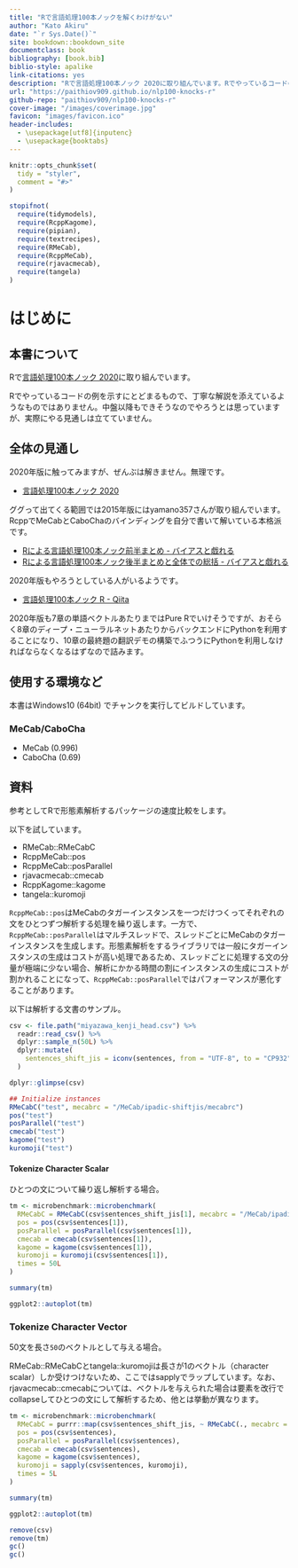 ```yaml
--- 
title: "Rで言語処理100本ノックを解くわけがない"
author: "Kato Akiru"
date: "`r Sys.Date()`"
site: bookdown::bookdown_site
documentclass: book
bibliography: [book.bib]
biblio-style: apalike
link-citations: yes
description: "Rで言語処理100本ノック 2020に取り組んでいます。Rでやっているコードの例を示すにとどまるもので、丁寧な解説を添えているようなものではありません"
url: "https://paithiov909.github.io/nlp100-knocks-r"
github-repo: "paithiov909/nlp100-knocks-r"
cover-image: "/images/coverimage.jpg"
favicon: "images/favicon.ico"
header-includes:
  - \usepackage[utf8]{inputenc}
  - \usepackage{booktabs}
---
```


```r
knitr::opts_chunk$set(
  tidy = "styler",
  comment = "#>"
)
```

```r
stopifnot(
  require(tidymodels),
  require(RcppKagome),
  require(pipian),
  require(textrecipes),
  require(RMeCab),
  require(RcppMeCab),
  require(rjavacmecab),
  require(tangela)
)
```

# はじめに

## 本書について

Rで[言語処理100本ノック 2020](https://nlp100.github.io/ja/)に取り組んでいます。

Rでやっているコードの例を示すにとどまるもので、丁寧な解説を添えているようなものではありません。中盤以降もできそうなのでやろうとは思っていますが、実際にやる見通しは立てていません。

## 全体の見通し

2020年版に触ってみますが、ぜんぶは解きません。無理です。

- [言語処理100本ノック 2020](https://nlp100.github.io/ja/)

ググって出てくる範囲では2015年版にはyamano357さんが取り組んでいます。RcppでMeCabとCaboChaのバインディングを自分で書いて解いている本格派です。

- [Rによる言語処理100本ノック前半まとめ - バイアスと戯れる](http://yamano357.hatenadiary.com/entry/2015/07/27/001728)
- [Rによる言語処理100本ノック後半まとめと全体での総括 - バイアスと戯れる](http://yamano357.hatenadiary.com/entry/2015/10/22/193839)

2020年版もやろうとしている人がいるようです。

- [言語処理100本ノック R - Qiita](https://qiita.com/PiyoMoasa/items/7c1a6cca3f9cbcaf7773)

2020年版も7章の単語ベクトルあたりまではPure Rでいけそうですが、おそらく8章のディープ・ニューラルネットあたりからバックエンドにPythonを利用することになり、10章の最終題の翻訳デモの構築でふつうにPythonを利用しなければならなくなるはずなので詰みます。

## 使用する環境など

本書はWindows10 (64bit) でチャンクを実行してビルドしています。

### MeCab/CaboCha

- MeCab (0.996)
- CaboCha (0.69)

## 資料

参考としてRで形態素解析するパッケージの速度比較をします。

以下を試しています。

- RMeCab::RMeCabC
- RcppMeCab::pos
- RcppMeCab::posParallel
- rjavacmecab::cmecab
- RcppKagome::kagome
- tangela::kuromoji

`RcppMeCab::pos`はMeCabのタガーインスタンスを一つだけつくってそれぞれの文をひとつずつ解析する処理を繰り返します。一方で、`RcppMeCab::posParallel`はマルチスレッドで、スレッドごとにMeCabのタガーインスタンスを生成します。形態素解析をするライブラリでは一般にタガーインスタンスの生成はコストが高い処理であるため、スレッドごとに処理する文の分量が極端に少ない場合、解析にかかる時間の割にインスタンスの生成にコストが割かれることになって、`RcppMeCab::posParallel`ではパフォーマンスが悪化することがあります。

以下は解析する文書のサンプル。

```r
csv <- file.path("miyazawa_kenji_head.csv") %>%
  readr::read_csv() %>%
  dplyr::sample_n(50L) %>%
  dplyr::mutate(
    sentences_shift_jis = iconv(sentences, from = "UTF-8", to = "CP932")
  )

dplyr::glimpse(csv)
```

```r
## Initialize instances
RMeCabC("test", mecabrc = "/MeCab/ipadic-shiftjis/mecabrc")
pos("test")
posParallel("test")
cmecab("test")
kagome("test")
kuromoji("test")
```

#### Tokenize Character Scalar

ひとつの文について繰り返し解析する場合。

```r
tm <- microbenchmark::microbenchmark(
  RMeCabC = RMeCabC(csv$sentences_shift_jis[1], mecabrc = "/MeCab/ipadic-shiftjis/mecabrc"),
  pos = pos(csv$sentences[1]),
  posParallel = posParallel(csv$sentences[1]),
  cmecab = cmecab(csv$sentences[1]),
  kagome = kagome(csv$sentences[1]),
  kuromoji = kuromoji(csv$sentences[1]),
  times = 50L
)

summary(tm)
```

```r
ggplot2::autoplot(tm)
```

### Tokenize Character Vector

50文を長さ`50`のベクトルとして与える場合。

RMeCab::RMeCabCとtangela::kuromojiは長さが1のベクトル（character scalar）しか受けつけないため、ここではsapplyでラップしています。なお、rjavacmecab::cmecabについては、ベクトルを与えられた場合は要素を改行でcollapseしてひとつの文にして解析するため、他とは挙動が異なります。

```r
tm <- microbenchmark::microbenchmark(
  RMeCabC = purrr::map(csv$sentences_shift_jis, ~ RMeCabC(., mecabrc = "/MeCab/ipadic-shiftjis/mecabrc")),
  pos = pos(csv$sentences),
  posParallel = posParallel(csv$sentences),
  cmecab = cmecab(csv$sentences),
  kagome = kagome(csv$sentences),
  kuromoji = sapply(csv$sentences, kuromoji),
  times = 5L
)

summary(tm)
```

```r
ggplot2::autoplot(tm)
```

```r
remove(csv)
remove(tm)
gc()
gc()
```

